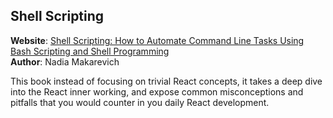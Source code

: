 
## Shell Scripting

<UnderConstruction />

**Website**: [Shell Scripting: How to Automate Command Line Tasks Using Bash Scripting and Shell Programming](https://www.advanced-react.com)\
**Author**: Nadia Makarevich

This book instead of focusing on trivial React concepts, it takes a deep dive into the React inner working, and expose common misconceptions and pitfalls that you would counter in you daily React development.